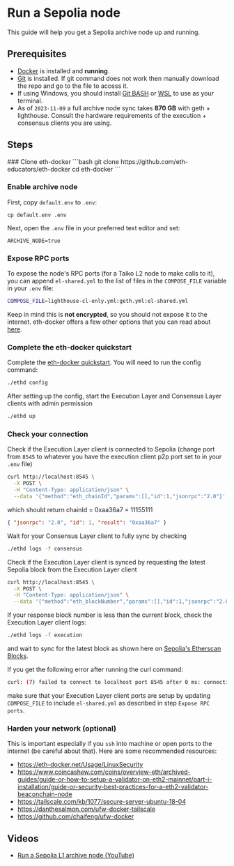 
# Run a Sepolia node

This guide will help you get a Sepolia archive node up and running.

## Prerequisites

- [Docker](https://docs.docker.com/engine/install/) is installed and **running**.
- [Git](https://github.com/git-guides/install-git/) is installed. If git command does not work then manually download the repo and go to the file to access it.
- If using Windows, you should install [Git BASH](https://gitforwindows.org/) or [WSL](https://learn.microsoft.com/en-us/windows/wsl/install) to use as your terminal.
- As of `2023-11-09` a full archive node sync takes **870 GB** with geth + lighthouse. Consult the hardware requirements of the execution + consensus clients you are using.

## Steps

<Steps>
### Clone eth-docker
```bash
git clone https://github.com/eth-educators/eth-docker
cd eth-docker
```

### Enable archive node

First, copy `default.env` to `.env`:

```
cp default.env .env
```

Next, open the `.env` file in your preferred text editor and set:

```
ARCHIVE_NODE=true
```

### Expose RPC ports

To expose the node's RPC ports (for a Taiko L2 node to make calls to it), you can append `el-shared.yml` to the list of files in the `COMPOSE_FILE` variable in your `.env` file:

```bash /el-shared.yml/
COMPOSE_FILE=lighthouse-cl-only.yml:geth.yml:el-shared.yml
```

Keep in mind this is **not encrypted**, so you should not expose it to the internet. eth-docker offers a few other options that you can read about [here](https://eth-docker.net/Usage/Advanced#sharing-rpc-and-rest-ports).

### Complete the eth-docker quickstart

Complete the [eth-docker quickstart](https://eth-docker.net/Usage/QuickStart/). You will need to run the config command:

```bash
./ethd config
```

After setting up the config, start the Execution Layer and Consensus Layer clients with admin permission

```bash
./ethd up
```

### Check your connection

Check if the Execution Layer client is connected to Sepolia (change port from `8545` to whatever you have the execution client p2p port set to in your `.env` file)

```bash
curl http://localhost:8545 \
  -X POST \
  -H "Content-Type: application/json" \
  --data '{"method":"eth_chainId","params":[],"id":1,"jsonrpc":"2.0"}'
```

which should return chainId = 0xaa36a7 = 11155111

```json
{ "jsonrpc": "2.0", "id": 1, "result": "0xaa36a7" }
```

Wait for your Consensus Layer client to fully sync by checking

```bash
./ethd logs -f consensus
```

Check if the Execution Layer client is synced by requesting the latest Sepolia block from the Execution Layer client

```bash
curl http://localhost:8545 \
  -X POST \
  -H "Content-Type: application/json" \
  --data '{"method":"eth_blockNumber","params":[],"id":1,"jsonrpc":"2.0"}'
```

If your response block number is less than the current block, check the Execution Layer client logs:

```bash
./ethd logs -f execution
```

and wait to sync for the latest block as shown here on [Sepolia's Etherscan Blocks](https://sepolia.etherscan.io/blocks).

<Callout type="warning">
If you get the following error after running the curl command:

```bash
curl: (7) failed to connect to localhost port 8545 after 0 ms: connection refused
```

make sure that your Execution Layer client ports are setup by updating `COMPOSE_FILE` to include `el-shared.yml` as described in step `Expose RPC ports`.

</Callout>

### Harden your network (optional)

This is important especially if you `ssh` into machine or open ports to the internet (be careful about that). Here are some recommended resources:

- https://eth-docker.net/Usage/LinuxSecurity
- https://www.coincashew.com/coins/overview-eth/archived-guides/guide-or-how-to-setup-a-validator-on-eth2-mainnet/part-i-installation/guide-or-security-best-practices-for-a-eth2-validator-beaconchain-node
- https://tailscale.com/kb/1077/secure-server-ubuntu-18-04
- https://danthesalmon.com/ufw-docker-tailscale
- https://github.com/chaifeng/ufw-docker

</Steps>

## Videos

- [Run a Sepolia L1 archive node (YouTube)](https://www.youtube.com/watch?v=7Lg_cY7iP2o)
